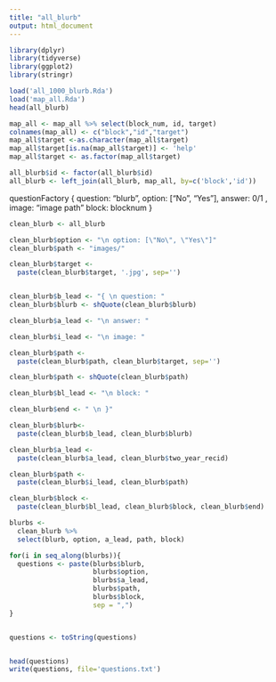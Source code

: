 ---
title: "all_blurb"
output: html_document
---

```{r libraries, include = FALSE}
library(dplyr)
library(tidyverse)
library(ggplot2)
library(stringr)

load('all_1000_blurb.Rda')
load('map_all.Rda')
head(all_blurb)

map_all <- map_all %>% select(block_num, id, target)
colnames(map_all) <- c("block","id","target")
map_all$target <-as.character(map_all$target)
map_all$target[is.na(map_all$target)] <- 'help'
map_all$target <- as.factor(map_all$target)

all_blurb$id <- factor(all_blurb$id)
all_blurb <- left_join(all_blurb, map_all, by=c('block','id'))
```

questionFactory 
{ 
question: "blurb",
option: ["No", "Yes"],
answer: 0/1 ,
image: "image path"
block: blocknum
}

```{r}
clean_blurb <- all_blurb

clean_blurb$option <- "\n option: [\"No\", \"Yes\"]"
clean_blurb$path <- "images/"

clean_blurb$target <-
  paste(clean_blurb$target, '.jpg', sep='')


clean_blurb$b_lead <- "{ \n question: "
clean_blurb$blurb <- shQuote(clean_blurb$blurb)

clean_blurb$a_lead <- "\n answer: "

clean_blurb$i_lead <- "\n image: "

clean_blurb$path <-
  paste(clean_blurb$path, clean_blurb$target, sep='')

clean_blurb$path <- shQuote(clean_blurb$path)

clean_blurb$bl_lead <- "\n block: "

clean_blurb$end <- " \n }"

clean_blurb$blurb<-
  paste(clean_blurb$b_lead, clean_blurb$blurb)

clean_blurb$a_lead <-
  paste(clean_blurb$a_lead, clean_blurb$two_year_recid)

clean_blurb$path <- 
  paste(clean_blurb$i_lead, clean_blurb$path)

clean_blurb$block <-
  paste(clean_blurb$bl_lead, clean_blurb$block, clean_blurb$end)

blurbs <-
  clean_blurb %>%
  select(blurb, option, a_lead, path, block)

for(i in seq_along(blurbs)){
  questions <- paste(blurbs$blurb, 
                     blurbs$option,
                     blurbs$a_lead, 
                     blurbs$path, 
                     blurbs$block,
                     sep = ",")
}


questions <- toString(questions)


head(questions)
write(questions, file='questions.txt')

```
